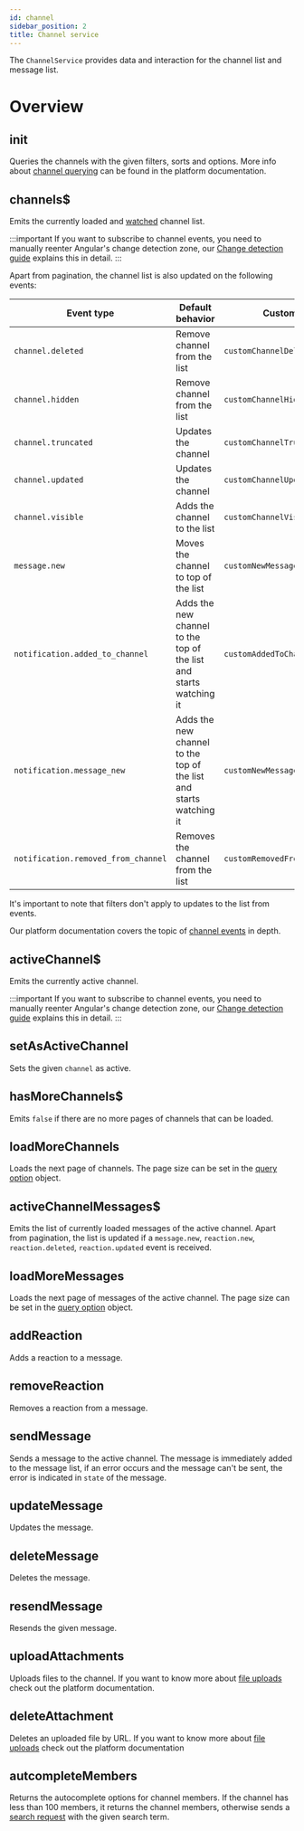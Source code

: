 ```yaml
---
id: channel
sidebar_position: 2
title: Channel service
---
```


The `ChannelService` provides data and interaction for the channel list and message list.

# Overview

## init

Queries the channels with the given filters, sorts and options. More info about [channel querying](https://getstream.io/chat/docs/javascript/query_channels/?language=javascript) can be found in the platform documentation.

## channels$

Emits the currently loaded and [watched](https://getstream.io/chat/docs/javascript/watch_channel/?language=javascript) channel list.

:::important
If you want to subscribe to channel events, you need to manually reenter Angular's change detection zone, our [Change detection guide](../concepts/change-detection.mdx) explains this in detail.
:::

Apart from pagination, the channel list is also updated on the following events:

| Event type                          | Default behavior                                                   | Custom handler to override                    |
| ----------------------------------- | ------------------------------------------------------------------ | --------------------------------------------- |
| `channel.deleted`                   | Remove channel from the list                                       | `customChannelDeletedHandler`                 |
| `channel.hidden`                    | Remove channel from the list                                       | `customChannelHiddenHandler`                  |
| `channel.truncated`                 | Updates the channel                                                | `customChannelTruncatedHandler`               |
| `channel.updated`                   | Updates the channel                                                | `customChannelUpdatedHandler`                 |
| `channel.visible`                   | Adds the channel to the list                                       | `customChannelVisibleHandler`                 |
| `message.new`                       | Moves the channel to top of the list                               | `customNewMessageHandler`                     |
| `notification.added_to_channel`     | Adds the new channel to the top of the list and starts watching it | `customAddedToChannelNotificationHandler`     |
| `notification.message_new`          | Adds the new channel to the top of the list and starts watching it | `customNewMessageNotificationHandler`         |
| `notification.removed_from_channel` | Removes the channel from the list                                  | `customRemovedFromChannelNotificationHandler` |

It's important to note that filters don't apply to updates to the list from events.

Our platform documentation covers the topic of [channel events](https://getstream.io/chat/docs/javascript/event_object/?language=javascript#events) in depth.

## activeChannel$

Emits the currently active channel.

:::important
If you want to subscribe to channel events, you need to manually reenter Angular's change detection zone, our [Change detection guide](../concepts/change-detection.mdx) explains this in detail.
:::

## setAsActiveChannel

Sets the given `channel` as active.

## hasMoreChannels$

Emits `false` if there are no more pages of channels that can be loaded.

## loadMoreChannels

Loads the next page of channels. The page size can be set in the [query option](https://getstream.io/chat/docs/javascript/query_channels/?language=javascript#query-options) object.

## activeChannelMessages$

Emits the list of currently loaded messages of the active channel. Apart from pagination, the list is updated if a `message.new`, `reaction.new`, `reaction.deleted`, `reaction.updated` event is received.

## loadMoreMessages

Loads the next page of messages of the active channel. The page size can be set in the [query option](https://getstream.io/chat/docs/javascript/query_channels/?language=javascript#query-options) object.

## addReaction

Adds a reaction to a message.

## removeReaction

Removes a reaction from a message.

## sendMessage

Sends a message to the active channel. The message is immediately added to the message list, if an error occurs and the message can't be sent, the error is indicated in `state` of the message.

## updateMessage

Updates the message.

## deleteMessage

Deletes the message.

## resendMessage

Resends the given message.

## uploadAttachments

Uploads files to the channel. If you want to know more about [file uploads](https://getstream.io/chat/docs/javascript/file_uploads/?language=javascript) check out the platform documentation.

## deleteAttachment

Deletes an uploaded file by URL. If you want to know more about [file uploads](https://getstream.io/chat/docs/javascript/file_uploads/?language=javascript) check out the platform documentation

## autcompleteMembers

Returns the autocomplete options for channel members. If the channel has less than 100 members, it returns the channel members, otherwise sends a [search request](https://getstream.io/chat/docs/javascript/query_members/?language=javascript#pagination-and-ordering) with the given search term.
